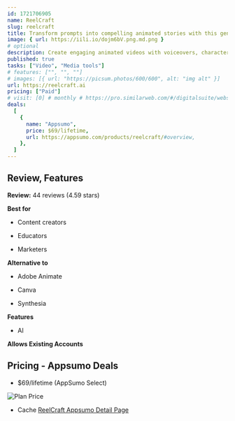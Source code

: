 ```yaml
---
id: 1721706905
name: ReelCraft
slug: reelcraft
title: Transform prompts into compelling animated stories with this generative AI platform
image: { url: https://iili.io/dojm6bV.png.md.png }
# optional
description: Create engaging animated videos with voiceovers, characters, and background musicEdit your animated video easily throughout the process with a customizable storyboard
published: true
tasks: ["Video", "Media tools"]
# features: ["", "", ""]
# images: [{ url: "https://picsum.photos/600/600", alt: "img alt" }]
url: https://reelcraft.ai
pricing: ["Paid"]
# visit: [0] # monthly # https://pro.similarweb.com/#/digitalsuite/websiteanalysis/home
deals:
  [
    {
      name: "Appsumo",
      price: $69/lifetime,
      url: https://appsumo.com/products/reelcraft/#overview,
    },
  ]
---
```


## Review, Features

**Review:** 44 reviews (4.59 stars)

**Best for**

- Content creators

- Educators

- Marketers

**Alternative to**

- Adobe Animate

- Canva

- Synthesia

**Features**

- AI

**Allows Existing Accounts**

## Pricing - Appsumo Deals

- $69/lifetime (AppSumo Select)

<Img src="https://iili.io/do8zi4S.png" alt="Plan Price" />

- Cache [ReelCraft Appsumo Detail Page](https://iili.io/do8ICZv.png)

